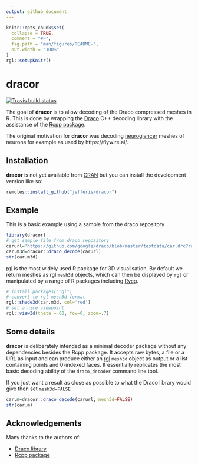 ```yaml
---
output: github_document
---
```


<!-- README.md is generated from README.Rmd. Please edit that file -->

```r
knitr::opts_chunk$set(
  collapse = TRUE,
  comment = "#>",
  fig.path = "man/figures/README-",
  out.width = "100%"
)
rgl::setupKnitr()
```

# dracor

<!-- badges: start -->
[![Travis build status](https://travis-ci.com/jefferis/dracor.svg?branch=master)](https://travis-ci.com/jefferis/dracor)
<!-- badges: end -->

The goal of **dracor** is to allow decoding of the Draco compressed meshes in R. 
This is done by wrapping the [Draco](https://github.com/google/draco) C++ 
decoding library with the assistance of the [Rcpp package](https://cran.r-project.org/package=Rcpp).

The original motivation for **dracor** was decoding [neuroglancer](https://github.com/google/neuroglancer) meshes of neurons for
example as used by https://flywire.ai/.

## Installation

**dracor** is not yet available from [CRAN](https://CRAN.R-project.org) but you
can install the development version like so:

```r
remotes::install_github("jefferis/dracor")
```

## Example

This is a basic example using a sample from the draco repository

```r
library(dracor)
# get sample file from draco repository
carurl='https://github.com/google/draco/blob/master/testdata/car.drc?raw=true'
car.m3d=dracor::draco_decode(carurl)
str(car.m3d)
```


[rgl](https://cran.r-project.org/package=rgl) is the most widely used R package
for 3D visualisation. By default we return meshes as rgl `mesh3d` objects, 
which can then be displayed by `rgl` or manipulated by
a range of R packages including [Rvcg](https://cran.r-project.org/package=Rvcg).
```r
# install.packages("rgl")
# convert to rgl mesh3d format
rgl::shade3d(car.m3d, col='red')
# set a nice viewpoint
rgl::view3d(theta = 60, fov=0, zoom=.7)
```

## Some details

**dracor** is deliberately intended as a minimal decoder package without any
dependencies besides the Rcpp package. It accepts raw bytes, a file or a URL as input and can produce either an [rgl](https://cran.r-project.org/package=rgl) `mesh3d` object as output or a list containing points and 0-indexed faces. It essentially 
replicates the most basic decoding ability of the `draco_decoder` command line tool.

If you just want a result as close as possible to what the Draco library would give
then set `mesh3d=FALSE`
```r
car.m=dracor::draco_decode(carurl, mesh3d=FALSE)
str(car.m)
```

## Acknowledgements 

Many thanks to the authors of:

* [Draco library](https://github.com/google/draco)
* [Rcpp package](https://cran.r-project.org/package=Rcpp)
